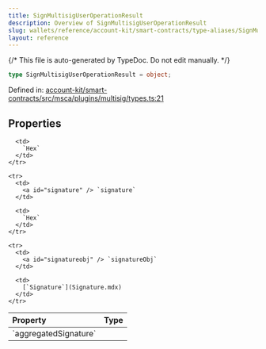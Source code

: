 ```yaml
---
title: SignMultisigUserOperationResult
description: Overview of SignMultisigUserOperationResult
slug: wallets/reference/account-kit/smart-contracts/type-aliases/SignMultisigUserOperationResult
layout: reference
---
```


{/* This file is auto-generated by TypeDoc. Do not edit manually. */}

```ts
type SignMultisigUserOperationResult = object;
```

Defined in: [account-kit/smart-contracts/src/msca/plugins/multisig/types.ts:21](https://github.com/alchemyplatform/aa-sdk/blob/c1a84188d03473acac2fdb49fb7cd7fdba73169b/account-kit/smart-contracts/src/msca/plugins/multisig/types.ts#L21)

## Properties

<table>
  <thead>
    <tr>
      <th align="left">Property</th>
      <th align="left">Type</th>
    </tr>
  </thead>

  <tbody>
    <tr>
      <td>
        <a id="aggregatedsignature" /> `aggregatedSignature`
      </td>

      <td>
        `Hex`
      </td>
    </tr>

    <tr>
      <td>
        <a id="signature" /> `signature`
      </td>

      <td>
        `Hex`
      </td>
    </tr>

    <tr>
      <td>
        <a id="signatureobj" /> `signatureObj`
      </td>

      <td>
        [`Signature`](Signature.mdx)
      </td>
    </tr>

  </tbody>
</table>
